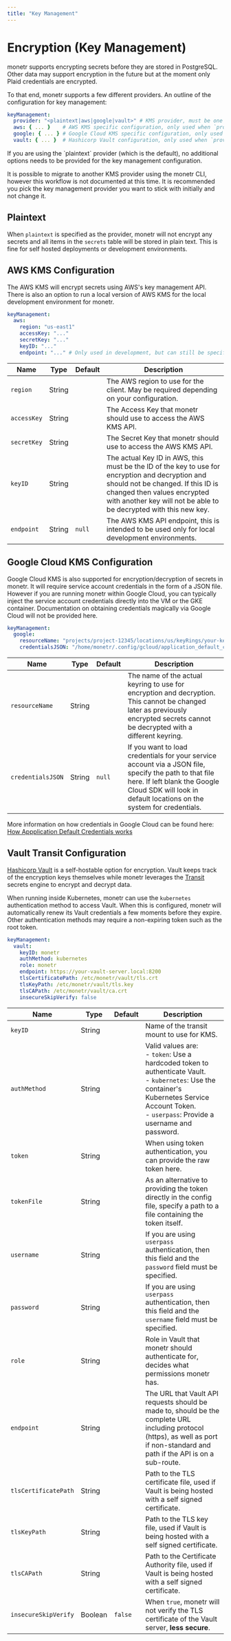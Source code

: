 ```yaml
---
title: "Key Management"
---
```



# Encryption (Key Management)

monetr supports encrypting secrets before they are stored in PostgreSQL. Other data may support encryption in the future
but at the moment only Plaid credentials are encrypted.

To that end, monetr supports a few different providers. An outline of the configuration for key management:

```yaml filename="config.yaml"
keyManagement:
  provider: "<plaintext|aws|google|vault>" # KMS provider, must be one of these values
  aws: { ... }    # AWS KMS specific configuration, only used when `provider: aws`
  google: { ... } # Google Cloud KMS specific configuration, only used when `provider: google`
  vault: { ... }  # Hashicorp Vault configuration, only used when `provider: vault`
```

<Callout type="info">
  If you are using the `plaintext` provider (which is the default), no additional options needs to be provided for the
  key management configuration.
</Callout>

It is possible to migrate to another KMS provider using the monetr CLI, however this workflow is not documented at this
time. It is recommended you pick the key management provider you want to stick with initially and not change it.

## Plaintext

When `plaintext` is specified as the provider, monetr will not encrypt any secrets and all items in the `secrets` table
will be stored in plain text. This is fine for self hosted deployments or development environments.

## AWS KMS Configuration

The AWS KMS will encrypt secrets using AWS's key management API. There is also an option to run a local version of AWS
KMS for the local development environment for monetr.

```yaml filename="config.yaml"
keyManagement:
  aws:
    region: "us-east1"
    accessKey: "..."
    secretKey: "..."
    keyID: "..."
    endpoint: "..." # Only used in development, but can still be specified if you want.
```

| **Name**    | **Type** | **Default** | **Description**                                                                                                                                                                                                                           |
| ----------- | -------- | ----------- | ----------------------------------------------------------------------------------------------------------------------------------------------------------------------------------------------------------------------------------------- |
| `region`    | String   |             | The AWS region to use for the client. May be required depending on your configuration.                                                                                                                                                    |
| `accessKey` | String   |             | The Access Key that monetr should use to access the AWS KMS API.                                                                                                                                                                          |
| `secretKey` | String   |             | The Secret Key that monetr should use to access the AWS KMS API.                                                                                                                                                                          |
| `keyID`     | String   |             | The actual Key ID in AWS, this must be the ID of the key to use for encryption and decryption and should not be changed. If this ID is changed then values encrypted with another key will not be able to be decrypted with this new key. |
| `endpoint`  | String   | `null`      | The AWS KMS API endpoint, this is intended to be used only for local development environments.                                                                                                                                            |

## Google Cloud KMS Configuration

Google Cloud KMS is also supported for encryption/decryption of secrets in monetr. It will require service account
credentials in the form of a JSON file. However if you are running monetr within Google Cloud, you can typically inject
the service account credentials directly into the VM or the GKE container. Documentation on obtaining credentials
magically via Google Cloud will not be provided here.

```yaml filename="config.yaml"
keyManagement:
  google:
    resourceName: "projects/project-12345/locations/us/keyRings/your-keyring-12345/cryptoKeys/your-crypto-key-12345"
    credentialsJSON: "/home/monetr/.config/gcloud/application_default_credentials.json" # Example path
```

| **Name**          | **Type** | **Default** | **Description**                                                                                                                                                                                                |
| ----------------- | -------- | ----------- | -------------------------------------------------------------------------------------------------------------------------------------------------------------------------------------------------------------- |
| `resourceName`    | String   |             | The name of the actual keyring to use for encryption and decryption. This cannot be changed later as previously encrypted secrets cannot be decrypted with a different keyring.                                |
| `credentialsJSON` | String   | `null`      | If you want to load credentials for your service account via a JSON file, specify the path to that file here. If left blank the Google Cloud SDK will look in default locations on the system for credentials. |

More information on how credentials in Google Cloud can be found here: [How Appplication Default Credentials
works](https://cloud.google.com/docs/authentication/application-default-credentials)

## Vault Transit Configuration

[Hashicorp Vault](https://www.vaultproject.io/) is a self-hostable option for encryption. Vault keeps track of the
encryption keys themselves while monetr leverages the
[Transit](https://developer.hashicorp.com/vault/docs/secrets/transit) secrets engine to encrypt and decrypt data.

When running inside Kubernetes, monetr can use the `kubernetes` authentication method to access Vault. When this is
configured, monetr will automatically renew its Vault credentials a few moments before they expire. Other authentication
methods may require a non-expiring token such as the root token.

```yaml filename="config.yaml"
keyManagement:
  vault:
    keyID: monetr
    authMethod: kubernetes
    role: monetr
    endpoint: https://your-vault-server.local:8200
    tlsCertificatePath: /etc/monetr/vault/tls.crt
    tlsKeyPath: /etc/monetr/vault/tls.key
    tlsCAPath: /etc/monetr/vault/ca.crt
    insecureSkipVerify: false
```

| **Name**             | **Type** | **Default** | **Description**                                                                                                                                                                                            |
| ---                  | ---      | ---         | ---                                                                                                                                                                                                        |
| `keyID`              | String   |             | Name of the transit mount to use for KMS.                                                                                                                                                                  |
| `authMethod`         | String   |             | Valid values are:<br/>- `token`: Use a hardcoded token to authenticate Vault.<br/>- `kubernetes`: Use the container's Kubernetes Service Account Token.<br/>- `userpass`: Provide a username and password. |
| `token`              | String   |             | When using token authentication, you can provide the raw token here.                                                                                                                                       |
| `tokenFile`          | String   |             | As an alternative to providing the token directly in the config file, specify a path to a file containing the token itself.                                                                                |
| `username`           | String   |             | If you are using `userpass` authentication, then this field and the `password` field must be specified.                                                                                                    |
| `password`           | String   |             | If you are using `userpass` authentication, then this field and the `username` field must be specified.                                                                                                    |
| `role`               | String   |             | Role in Vault that monetr should authenticate for, decides what permissions monetr has.                                                                                                                    |
| `endpoint`           | String   |             | The URL that Vault API requests should be made to, should be the complete URL including protocol (https), as well as port if non-standard and path if the API is on a sub-route.                           |
| `tlsCertificatePath` | String   |             | Path to the TLS certificate file, used if Vault is being hosted with a self signed certificate.                                                                                                            |
| `tlsKeyPath`         | String   |             | Path to the TLS key file, used if Vault is being hosted with a self signed certificate.                                                                                                                    |
| `tlsCAPath`          | String   |             | Path to the Certificate Authority file, used if Vault is being hosted with a self signed certificate.                                                                                                      |
| `insecureSkipVerify` | Boolean  | `false`     | When `true`, monetr will not verify the TLS certificate of the Vault server, **less secure**.                                                                                                              |
